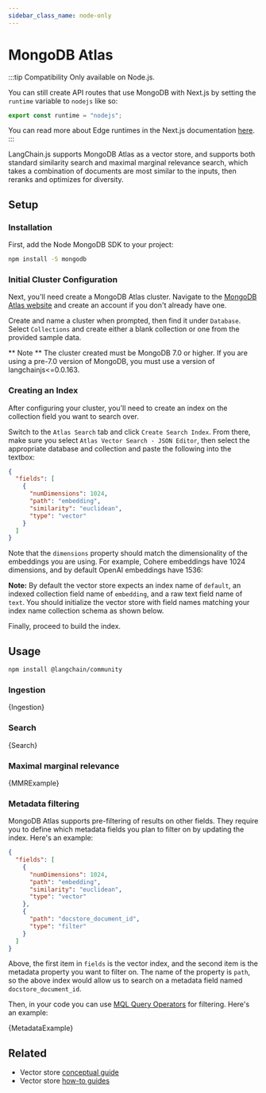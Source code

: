 ```yaml
---
sidebar_class_name: node-only
---
```


# MongoDB Atlas

:::tip Compatibility
Only available on Node.js.

You can still create API routes that use MongoDB with Next.js by setting the `runtime` variable to `nodejs` like so:

```typescript
export const runtime = "nodejs";
```

You can read more about Edge runtimes in the Next.js documentation [here](https://nextjs.org/docs/app/building-your-application/rendering/edge-and-nodejs-runtimes).
:::

LangChain.js supports MongoDB Atlas as a vector store, and supports both standard similarity search and maximal marginal relevance search,
which takes a combination of documents are most similar to the inputs, then reranks and optimizes for diversity.

## Setup

### Installation

First, add the Node MongoDB SDK to your project:

```bash npm2yarn
npm install -S mongodb
```

### Initial Cluster Configuration

Next, you'll need create a MongoDB Atlas cluster. Navigate to the [MongoDB Atlas website](https://www.mongodb.com/atlas/database) and create an account if you don't already have one.

Create and name a cluster when prompted, then find it under `Database`. Select `Collections` and create either a blank collection or one from the provided sample data.

** Note ** The cluster created must be MongoDB 7.0 or higher. If you are using a pre-7.0 version of MongoDB, you must use a version of langchainjs<=0.0.163.

### Creating an Index

After configuring your cluster, you'll need to create an index on the collection field you want to search over.

Switch to the `Atlas Search` tab and click `Create Search Index`. From there, make sure you select `Atlas Vector Search - JSON Editor`,
then select the appropriate database and collection and paste the following into the textbox:

```json
{
  "fields": [
    {
      "numDimensions": 1024,
      "path": "embedding",
      "similarity": "euclidean",
      "type": "vector"
    }
  ]
}
```

Note that the `dimensions` property should match the dimensionality of the embeddings you are using.
For example, Cohere embeddings have 1024 dimensions, and by default OpenAI embeddings have 1536:

**Note:** By default the vector store expects an index name of `default`, an indexed collection field name of `embedding`, and a raw text field name of `text`.
You should initialize the vector store with field names matching your index name collection schema as shown below.

Finally, proceed to build the index.

## Usage


<IntegrationInstallTooltip></IntegrationInstallTooltip>

```bash npm2yarn
npm install @langchain/community
```

### Ingestion


<CodeBlock language="typescript">{Ingestion}</CodeBlock>

### Search


<CodeBlock language="typescript">{Search}</CodeBlock>

### Maximal marginal relevance


<CodeBlock language="typescript">{MMRExample}</CodeBlock>

### Metadata filtering

MongoDB Atlas supports pre-filtering of results on other fields. They require you to define which metadata fields
you plan to filter on by updating the index. Here's an example:

```json
{
  "fields": [
    {
      "numDimensions": 1024,
      "path": "embedding",
      "similarity": "euclidean",
      "type": "vector"
    },
    {
      "path": "docstore_document_id",
      "type": "filter"
    }
  ]
}
```

Above, the first item in `fields` is the vector index, and the second item is the metadata property you want to filter on.
The name of the property is `path`, so the above index would allow us to search on a metadata field named `docstore_document_id`.

Then, in your code you can use [MQL Query Operators](https://www.mongodb.com/docs/manual/reference/operator/query/) for filtering. Here's an example:


<CodeBlock language="typescript">{MetadataExample}</CodeBlock>

## Related

- Vector store [conceptual guide](/docs/concepts/#vectorstores)
- Vector store [how-to guides](/docs/how_to/#vectorstores)
